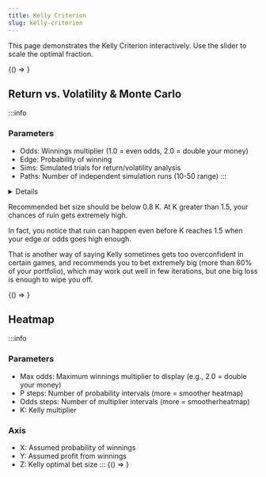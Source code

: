 ```yaml
---
title: Kelly Criterion
slug: kelly-criterion
---
```



This page demonstrates the Kelly Criterion interactively. Use the slider to scale the optimal fraction.

<BrowserOnly>{() => <KellyPlayground />}</BrowserOnly>

## Return vs. Volatility & Monte Carlo
:::info
### Parameters
- Odds: Winnings multiplier (1.0 = even odds, 2.0 = double your money)
- Edge: Probability of winning
- Sims: Simulated trials for return/volatility analysis
- Paths: Number of independent simulation runs (10-50 range)
:::

<details>
  ### Charts
  **Top Chart (Return vs. Volatility):**
  - X: Kelly multiplier
  - Y1: Expected log growth rate (blue curve)
  - Y2: Standard deviation of log growth (red curve)
  - Y3: Risk-adjusted growth (Green dotted)
  :::success Help
  - Green shaded refers to optimal risk-adjusted Kelly range
  - Yellow shaded refers to growth maximizing range
  - Red shaded refers to ruin range
  :::

  **Middle Chart (Monte Carlo Paths):**
  - Shows 4 Kelly multiplier strategies: 0.25×, 0.5×, 1×, 1.5× Kelly
  - Each line shows multiple simulation paths with average highlighted
  - Uses 10% of sims for trials to conserve bandwidth
  - Click "New Simulation" to generate fresh random paths

  **Bottom Chart (Ending Value Distribution):**
  - Histogram showing distribution of final portfolio values
  - Overlaid histograms for each Kelly multiplier
  - X-axis shows log₁₀ of final portfolio values (linear scale)
  - Shows probability density of different outcomes


</details>

Recommended bet size should be below 0.8 K. At K greater than 1.5, your chances of ruin gets extremely high. 

In fact, you notice that ruin can happen even before K reaches 1.5 when your edge or odds goes high enough. 

That is another way of saying Kelly sometimes gets too overconfident in certain games, and recommends you to bet extremely big (more than 60% of your portfolio), which may work out well in few iterations, but one big loss is enough to wipe you off.

<BrowserOnly>{() => <KellyReturnVolatility odds={2.0} edge={0.55} simulations={1000} paths={40}/>}</BrowserOnly>

## Heatmap
:::info
### Parameters
- Max odds: Maximum winnings multiplier to display (e.g., 2.0 = double your money)
- P steps: Number of probability intervals (more = smoother heatmap)
- Odds steps: Number of multiplier intervals (more = smootherheatmap)
- K: Kelly multiplier

### Axis
- X: Assumed probability of winnings
- Y: Assumed profit from winnings
- Z: Kelly optimal bet size
:::
<BrowserOnly>{() => <KellyHeatmap pSteps={51} bSteps={21} maxOdds={20}/>}</BrowserOnly>
